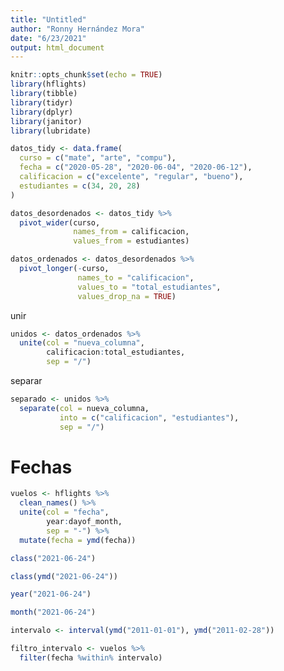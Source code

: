 ```yaml
---
title: "Untitled"
author: "Ronny Hernández Mora"
date: "6/23/2021"
output: html_document
---
```


```r
knitr::opts_chunk$set(echo = TRUE)
library(hflights)
library(tibble)
library(tidyr)
library(dplyr)
library(janitor)
library(lubridate)
```


```r
datos_tidy <- data.frame(
  curso = c("mate", "arte", "compu"),
  fecha = c("2020-05-28", "2020-06-04", "2020-06-12"),
  calificacion = c("excelente", "regular", "bueno"),
  estudiantes = c(34, 20, 28)
)
```


```r
datos_desordenados <- datos_tidy %>% 
  pivot_wider(curso, 
              names_from = calificacion, 
              values_from = estudiantes)
```


```r
datos_ordenados <- datos_desordenados %>% 
  pivot_longer(-curso,
               names_to = "calificacion",
               values_to = "total_estudiantes",
               values_drop_na = TRUE)
```

unir
```r
unidos <- datos_ordenados %>% 
  unite(col = "nueva_columna",
        calificacion:total_estudiantes,
        sep = "/")
```

separar
```r
separado <- unidos %>% 
  separate(col = nueva_columna,
           into = c("calificacion", "estudiantes"),
           sep = "/")
```

# Fechas

```r
vuelos <- hflights %>% 
  clean_names() %>% 
  unite(col = "fecha",
        year:dayof_month,
        sep = "-") %>% 
  mutate(fecha = ymd(fecha))
```

```r
class("2021-06-24")

class(ymd("2021-06-24"))

year("2021-06-24")

month("2021-06-24")
```

```r
intervalo <- interval(ymd("2011-01-01"), ymd("2011-02-28"))

filtro_intervalo <- vuelos %>% 
  filter(fecha %within% intervalo)
```


